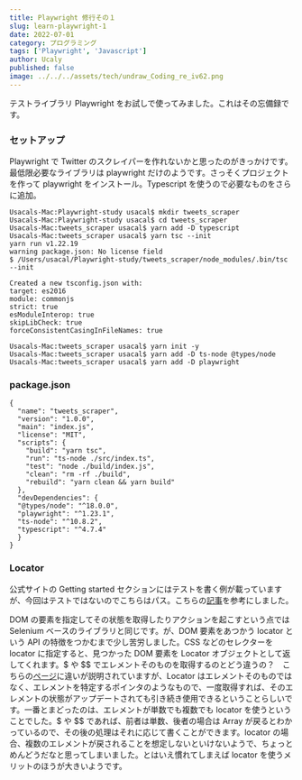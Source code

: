 ```yaml
---
title: Playwright 修行その１
slug: learn-playwright-1
date: 2022-07-01
category: プログラミング
tags: ['Playwright', 'Javascript']
author: Ucaly
published: false
image: ../../../assets/tech/undraw_Coding_re_iv62.png
---
```



<section className="mdx-page">

テストライブラリ Playwright をお試しで使ってみました。これはその忘備録です。

### セットアップ

Playwright で Twitter のスクレイパーを作れないかと思ったのがきっかけです。最低限必要なライブラリは playwright だけのようです。さっそくプロジェクトを作って playwright をインストール。Typescript を使うので必要なものをさらに追加。

```
Usacals-Mac:Playwright-study usacal$ mkdir tweets_scraper
Usacals-Mac:Playwright-study usacal$ cd tweets_scraper
Usacals-Mac:tweets_scraper usacal$ yarn add -D typescript
Usacals-Mac:tweets_scraper usacal$ yarn tsc --init
yarn run v1.22.19
warning package.json: No license field
$ /Users/usacal/Playwright-study/tweets_scraper/node_modules/.bin/tsc --init
```

```
Created a new tsconfig.json with:
target: es2016
module: commonjs
strict: true
esModuleInterop: true
skipLibCheck: true
forceConsistentCasingInFileNames: true
```

```
Usacals-Mac:tweets_scraper usacal$ yarn init -y
Usacals-Mac:tweets_scraper usacal$ yarn add -D ts-node @types/node
Usacals-Mac:tweets_scraper usacal$ yarn add -D playwright
```

### package.json

```
{
  "name": "tweets_scraper",
  "version": "1.0.0",
  "main": "index.js",
  "license": "MIT",
  "scripts": {
    "build": "yarn tsc",
    "run": "ts-node ./src/index.ts",
    "test": "node ./build/index.js",
    "clean": "rm -rf ./build",
    "rebuild": "yarn clean && yarn build"
  },
  "devDependencies": {
  "@types/node": "^18.0.0",
  "playwright": "^1.23.1",
  "ts-node": "^10.8.2",
  "typescript": "^4.7.4"
  }
}
```

### Locator

公式サイトの Getting started セクションにはテストを書く例が載っていますが、今回はテストではないのでこちらはパス。こちらの[記事](https://dev.to/apify/how-to-scrape-the-web-with-playwright-3adh)を参考にしました。

DOM の要素を指定してその状態を取得したりアクションを起こすという点では Selenium ベースのライブラリと同じです。が、DOM 要素をあつかう locator という API の特徴をつかむまで少し苦労しました。CSS などのセレクターを locator に指定すると、見つかった DOM 要素を Locator オブジェクトとして返してくれます。$ や $$ でエレメントそのものを取得するのとどう違うの？　こちらの[ページ](https://playwright.dev/docs/locators#locator-vs-elementhandle)に違いが説明されていますが、Locator はエレメントそのものではなく、エレメントを特定するポインタのようなもので、一度取得すれば、そのエレメントの状態がアップデートされても引き続き使用できるということらしいです。一番とまどったのは、エレメントが単数でも複数でも locator を使うということでした。$ や $$ であれば、前者は単数、後者の場合は Array が戻るとわかっているので、その後の処理はそれに応じて書くことができます。locator の場合、複数のエレメントが戻されることを想定しないといけないようで、ちょっとめんどうだなと思ってしまいました。とはいえ慣れてしまえば locator を使うメリットのほうが大きいようです。

</section>
